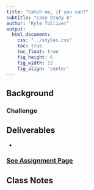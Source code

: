 ```yaml
---
title: "Catch me, if you can?"
subtitle: "Case Study 6"
author: "Kyle Tolliver"
output: 
  html_document:
    css: "../styles.css"
    toc: true
    toc_float: true
    fig_height: 6
    fig_width: 12
    fig_align: 'center'
---
```


## Background



### Challenge



## Deliverables

* 

### [See Assignment Page](./assign.html)

## Class Notes

